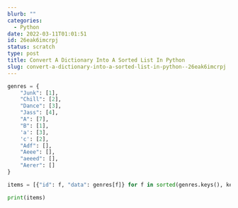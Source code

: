 ```yaml
---
blurb: ""
categories:
  - Python
date: 2022-03-11T01:01:51
id: 26eak6imcrpj
status: scratch
type: post
title: Convert A Dictionary Into A Sorted List In Python
slug: convert-a-dictionary-into-a-sorted-list-in-python--26eak6imcrpj
---
```



```python
genres = {
	"Junk": [1],
	"Chill": [2],
	"Dance": [3],
	"Jass": [4], 
	"A": [7],
	"B": [1],
	'a': [3],
	'c': [2], 
	"Adf": [],
	"Aeee": [],
	"aeeed": [],
	"Aerer": []
}

items = [{"id": f, "data": genres[f]} for f in sorted(genres.keys(), key=lambda x: x.lower())]

print(items)
```


